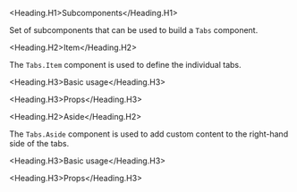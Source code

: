 

<Meta
  title="Components/Core/Navigation/Tabs/Subcomponents/Docs"
  of={ItemStories}
/>

<Heading.H1>Subcomponents</Heading.H1>

Set of subcomponents that can be used to build a `Tabs` component.

<Heading.H2>Item</Heading.H2>

The `Tabs.Item` component is used to define the individual tabs.

<Heading.H3>Basic usage</Heading.H3>

<Canvas of={ItemStories.Item} />

<Heading.H3>Props</Heading.H3>

<ArgTypes of={ItemStories} />

<Heading.H2>Aside</Heading.H2>

The `Tabs.Aside` component is used to add custom content to the right-hand side of the tabs.

<Heading.H3>Basic usage</Heading.H3>

<Canvas of={AsideStories.Aside} />

<Heading.H3>Props</Heading.H3>

<ArgTypes of={AsideStories} />

